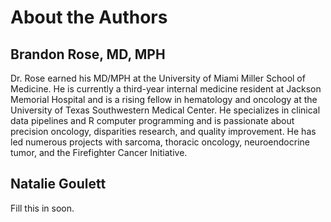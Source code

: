 # About the Authors

## Brandon Rose, MD, MPH

Dr. Rose earned his MD/MPH at the University of Miami Miller School of Medicine. He is currently a third-year internal medicine resident at Jackson Memorial Hospital and is a rising fellow in hematology and oncology at the University of Texas Southwestern Medical Center. He specializes in clinical data pipelines and R computer programming and is passionate about precision oncology, disparities research, and quality improvement. He has led numerous projects with sarcoma, thoracic oncology, neuroendocrine tumor, and the Firefighter Cancer Initiative.

## Natalie Goulett

Fill this in soon.
